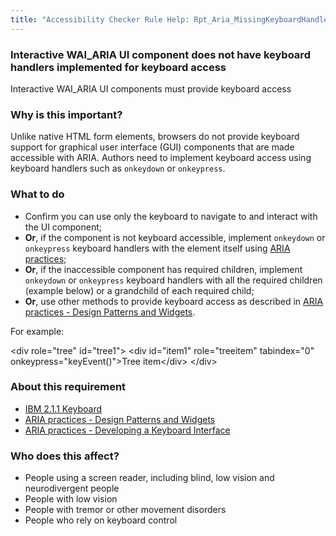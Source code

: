 ```yaml
---
title: "Accessibility Checker Rule Help: Rpt_Aria_MissingKeyboardHandler"
---
```


<div className="toolHelp">
<Row>
<Column colLg={16} colMd={8} colSm={4} className="toolHead">

### Interactive WAI_ARIA UI component does not have keyboard handlers implemented for keyboard access

<div id="locLevel"></div>

Interactive WAI_ARIA UI components must provide keyboard access

</Column>
</Row>
<Row>
<Column colLg={11} colMd={5} colSm={4} className="toolMain">

### Why is this important?

Unlike native HTML form elements, browsers do not provide keyboard support for graphical user interface (GUI) components that are made accessible with ARIA. Authors need to implement keyboard access using keyboard handlers such as `onkeydown` or `onkeypress`.

<div id="locSnippet"></div>

### What to do

 * Confirm you can use only the keyboard to navigate to and interact with the UI component;
 * **Or**, if the component is not keyboard accessible, implement `onkeydown` or `onkeypress` keyboard handlers with the element itself using [ARIA practices](https://www.w3.org/TR/wai-aria-practices-1.2);
 * **Or**, if the inaccessible component has required children, implement `onkeydown` or `onkeypress` keyboard handlers with all the required children (example below) or a grandchild of each required child;
 * **Or**, use other methods to provide keyboard access as described in [ARIA practices - Design Patterns and Widgets](https://w3c.github.io/aria-practices/#aria_ex).

For example:

<CodeSnippet type="multi" light={true}>&lt;div role="tree" id="tree1"&gt;
    &lt;div id="item1" role="treeitem" tabindex="0" onkeypress="keyEvent()"&gt;Tree item&lt;/div&gt;
&lt;/div&gt;</CodeSnippet>

</Column>
<Column colLg={5} colMd={3} colSm={4} className="toolLeft">

### About this requirement

* [IBM 2.1.1 Keyboard](https://www.ibm.com/able/requirements/requirements/#2_1_1)  
* [ARIA practices - Design Patterns and Widgets](https://w3c.github.io/aria-practices/#aria_ex)  
* [ARIA practices - Developing a Keyboard Interface](https://w3c.github.io/aria-practices/#keyboard)

### Who does this affect?

 * People using a screen reader, including blind, low vision and neurodivergent people
 * People with low vision
 * People with tremor or other movement disorders
 * People who rely on keyboard control

</Column>
</Row>
</div>

